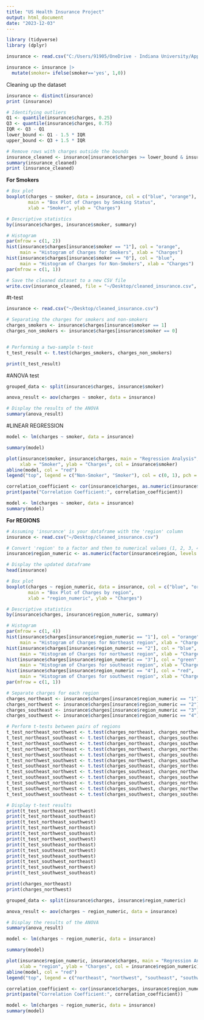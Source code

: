 ---
title: "US Health Insurance Project"
output: html_document
date: "2023-12-03"
---

```{r setup, include=FALSE}
library (tidyverse)
library (dplyr)
```

```{r}
insurance <- read.csv("C:/Users/91905/OneDrive - Indiana University/Applied Stats/cleaned_insurance.csv")

```

```{r}
insurance <- insurance |> 
  mutate(smoker= ifelse(smoker=='yes', 1,0))
```

Cleaning up the dataset
```{r}
insurance <- distinct(insurance)
print (insurance)
```


```{r}
# Identifying outliers
Q1 <- quantile(insurance$charges, 0.25)
Q3 <- quantile(insurance$charges, 0.75)
IQR <- Q3 - Q1
lower_bound <- Q1 - 1.5 * IQR
upper_bound <- Q3 + 1.5 * IQR

# Remove rows with charges outside the bounds
insurance_cleaned <- insurance[insurance$charges >= lower_bound & insurance$charges <= upper_bound, ]
summary(insurance_cleaned)
print (insurance_cleaned)

```

**For Smokers**
```{r}
# Box plot
boxplot(charges ~ smoker, data = insurance, col = c("blue", "orange"),
        main = "Box Plot of Charges by Smoking Status",
        xlab = "Smoker", ylab = "Charges")
```

```{r}
# Descriptive statistics
by(insurance$charges, insurance$smoker, summary)
```

```{r}
# Histogram
par(mfrow = c(1, 2))
hist(insurance$charges[insurance$smoker == "1"], col = "orange",
     main = "Histogram of Charges for Smokers", xlab = "Charges")
hist(insurance$charges[insurance$smoker == "0"], col = "blue",
     main = "Histogram of Charges for Non-Smokers", xlab = "Charges")
par(mfrow = c(1, 1))

```

```{r}
# Save the cleaned dataset to a new CSV file
write.csv(insurance_cleaned, file = "~/Desktop/cleaned_insurance.csv", row.names = FALSE) 
```

#t-test 
```{r}
insurance <- read.csv("~/Desktop/cleaned_insurance.csv")

# Separating the charges for smokers and non-smokers
charges_smokers <- insurance$charges[insurance$smoker == 1]
charges_non_smokers <- insurance$charges[insurance$smoker == 0]


# Performing a two-sample t-test
t_test_result <- t.test(charges_smokers, charges_non_smokers)

print(t_test_result)
```
#ANOVA test
```{r}
grouped_data <- split(insurance$charges, insurance$smoker)

anova_result <- aov(charges ~ smoker, data = insurance)

# Display the results of the ANOVA
summary(anova_result)


```

#LINEAR REGRESSION
```{r}
model <- lm(charges ~ smoker, data = insurance)

summary(model)

plot(insurance$smoker, insurance$charges, main = "Regression Analysis", 
     xlab = "Smoker", ylab = "Charges", col = insurance$smoker)
abline(model, col = "red")
legend("top", legend = c("Non-Smoker", "Smoker"), col = c(0, 1), pch = 1)
```

```{r}
correlation_coefficient <- cor(insurance$charges, as.numeric(insurance$smoker))
print(paste("Correlation Coefficient:", correlation_coefficient))

```

```{r}
model <- lm(charges ~ smoker, data = insurance)
summary(model) 
```

**For REGIONS** 

```{r}
# Assuming 'insurance' is your dataframe with the 'region' column
insurance <- read.csv("~/Desktop/cleaned_insurance.csv")

# Convert 'region' to a factor and then to numerical values (1, 2, 3, 4)
insurance$region_numeric <- as.numeric(factor(insurance$region, levels = c("northeast", "northwest", "southeast", "southwest")))

# Display the updated dataframe
head(insurance)

```

```{r}
# Box plot
boxplot(charges ~ region_numeric, data = insurance, col = c("blue", "orange"),
        main = "Box Plot of Charges by region",
        xlab = "region_numeric", ylab = "Charges")
```

```{r}
# Descriptive statistics
by(insurance$charges, insurance$region_numeric, summary)
```

```{r}
# Histogram
par(mfrow = c(1, 4))
hist(insurance$charges[insurance$region_numeric == "1"], col = "orange",
     main = "Histogram of Charges for Northeast region", xlab = "Charges")
hist(insurance$charges[insurance$region_numeric == "2"], col = "blue",
     main = "Histogram of Charges for northwest region", xlab = "Charges")
hist(insurance$charges[insurance$region_numeric == "3"], col = "green",
     main = "Histogram of Charges for southeast region", xlab = "Charges")
hist(insurance$charges[insurance$region_numeric == "4"], col = "red",
     main = "Histogram of Charges for southwest region", xlab = "Charges")
par(mfrow = c(1, 1))
```

```{r}
# Separate charges for each region
charges_northeast <- insurance$charges[insurance$region_numeric == "1"]
charges_northwest <- insurance$charges[insurance$region_numeric == "2"]
charges_southeast <- insurance$charges[insurance$region_numeric == "3"]
charges_southwest <- insurance$charges[insurance$region_numeric == "4"]

# Perform t-tests between pairs of regions
t_test_northeast_northwest <- t.test(charges_northeast, charges_northwest)
t_test_northeast_southeast <- t.test(charges_northeast, charges_southeast)
t_test_northeast_southwest <- t.test(charges_northeast, charges_southwest)
t_test_northwest_northeast <- t.test(charges_northwest, charges_northeast)
t_test_northwest_southeast <- t.test(charges_northwest, charges_southeast)
t_test_northwest_southwest <- t.test(charges_northwest, charges_southwest)
t_test_southeast_northeast <- t.test(charges_southeast, charges_northeast)
t_test_southeast_northwest <- t.test(charges_southeast, charges_northwest)
t_test_southeast_southwest <- t.test(charges_southeast, charges_southwest)
t_test_southwest_northeast <- t.test(charges_southwest, charges_northeast)
t_test_southwest_northwest <- t.test(charges_southwest, charges_northwest)
t_test_southwest_southeast <- t.test(charges_southwest, charges_southeast)

# Display t-test results
print(t_test_northeast_northwest)
print(t_test_northeast_southeast)
print(t_test_northeast_southwest)
print(t_test_northwest_northeast)
print(t_test_northwest_southeast)
print(t_test_northwest_southwest)
print(t_test_southeast_northeast)
print(t_test_southeast_northwest)
print(t_test_southeast_southwest)
print(t_test_southwest_northeast)
print(t_test_southwest_northwest)
print(t_test_southwest_southeast)
```

```{r}
print(charges_northeast)
print(charges_northwest)

```

```{r}
grouped_data <- split(insurance$charges, insurance$region_numeric)

anova_result <- aov(charges ~ region_numeric, data = insurance)

# Display the results of the ANOVA
summary(anova_result)
```

```{r}
model <- lm(charges ~ region_numeric, data = insurance)

summary(model)

plot(insurance$region_numeric, insurance$charges, main = "Regression Analysis", 
     xlab = "region", ylab = "Charges", col = insurance$region_numeric)
abline(model, col = "red")
legend("top", legend = c("northeast", "northwest", "southeast", "southwest"), col = c(1, 2, 3, 4), pch = 1)

```
```{r}
correlation_coefficient <- cor(insurance$charges, insurance$region_numeric)
print(paste("Correlation Coefficient:", correlation_coefficient))

```

```{r}
model <- lm(charges ~ region_numeric, data = insurance)
summary(model) 
```
